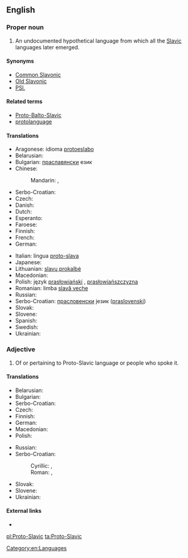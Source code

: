 ==English==

{{wikipedia}}

===Proper noun===
{{en-proper noun|sg=[[proto-|Proto]]-[[Slavic]]}}

# An undocumented hypothetical language from which all the [[Slavic]] languages later emerged.

====Synonyms====
* [[Common Slavonic]]
* [[Old Slavonic]]
* [[PSl.]]

====Related terms====
* [[Proto-Balto-Slavic]]
* [[protolanguage]]

====Translations====
{{rfc-tsort|duplicate language: Serbo-Croatian}}
{{trans-top|Proto-Slavic}}
* Aragonese: idioma [[protoeslabo]] {{m}}
* Belarusian: {{t-|be|праславянская мова|f|tr=praslavjánskaja móva|sc=Cyrl}}
* Bulgarian: [[праславянски]] език {{m}}
* Chinese:
*: Mandarin: {{t|zh|原始斯拉夫語|sc=Hani}}, {{t|zh|原始斯拉夫语|tr=yuánshǐ Sīlāfū yǔ|sc=Hani}}
* Serbo-Croatian: {{t|sh|praslavenski|m|alt=prȁslavēnskī}}
* Czech: {{t-|cs|praslovanština|f}}
* Danish: {{t-|da|urslavisk|n}}
* Dutch: {{t-|nl|Oerslavisch|n}}
* Esperanto: {{t-|eo|Slava pralingvo}}
* Faroese: {{t-|fo|fornslaviskt|n}}
* Finnish: {{t-|fi|kantaslaavi}}
* French: {{t+|fr|proto-slave|m}}
* German: {{t-|de|Urslawisch|n}}
{{trans-mid}}
* Italian: lingua [[proto-slava]] {{f}}
* Japanese: {{t-|ja|スラヴ祖語|tr=Suravu so-go|sc=Jpan}}
* Lithuanian: [[slavų prokalbė]]
* Macedonian: {{t-|mk|прасловенски јазик|m|tr=praslóvenski jázik}}
* Polish: język [[prasłowiański]] {{m}}, [[prasłowiańszczyzna]] {{f}}
* Romanian: limba [[slavă veche]] {{f}}
* Russian: {{t-|ru|праславянский язык|m|tr=praslavjánskij jazýk}}
* Serbo-Croatian: [[прасловенски]] језик ([[praslovenski]]) {{m}}
* Slovak: {{t-|sk|praslovančina|f}}
* Slovene: {{t-|sl|praslovanščina|f}}
* Spanish: {{t-|es|protoeslavo|m}}
* Swedish: {{t-|sv|samslaviska|c}}
* Ukrainian: {{t-|uk|праслов'янська мова|f|tr=praslov”jáns’ka móva|sc=Cyrl}}
{{trans-bottom}}

===Adjective===
{{en-adj|-}}

# Of or pertaining to Proto-Slavic language or people who spoke it.

====Translations====
{{rfc-tsort|duplicate language: Serbo-Croatian}}
{{trans-top|of or pertaining to Proto-Slavic language or people who spoke it}}
* Belarusian: {{t-|be|праславянскі|tr=praslavjánski|sc=Cyrl}}
* Bulgarian: {{t-|bg|праславянски|tr=praslavjánski|sc=Cyrl}}
* Serbo-Croatian: {{t|sh|praslavenski|alt=prȁslavēnskī}}
* Czech: {{t-|cs|praslovanský}}
* Finnish: {{t-|fi|kantaslaavilainen}}
* German: {{t+|de|urslawisch}}
* Macedonian: {{t-|mk|прасловенски|m|tr=praslóvenski}}
* Polish: {{t-|pl|prasłowiański|m}}
{{trans-mid}}
* Russian: {{t-|ru|праславянский|tr=praslavjánskij|sc=Cyrl}}
* Serbo-Croatian:
*: Cyrillic: {{t-|sh|праславенски}}, {{t-|sh|прасловенски}}
*: Roman: {{t-|sh|praslavenski}}, {{t-|sh|praslovenski}}
* Slovak: {{t-|sk|praslovanský}}
* Slovene: {{t-|sl|praslovanski}}
* Ukrainian: {{t-|uk|праслов'янський|tr=praslov”jáns’kyj|sc=Cyrl}}
{{trans-bottom}}

====External links====
* {{pedialite|Proto-Slavic language}}

[[Category:en:Languages]]

[[pl:Proto-Slavic]]
[[ta:Proto-Slavic]]